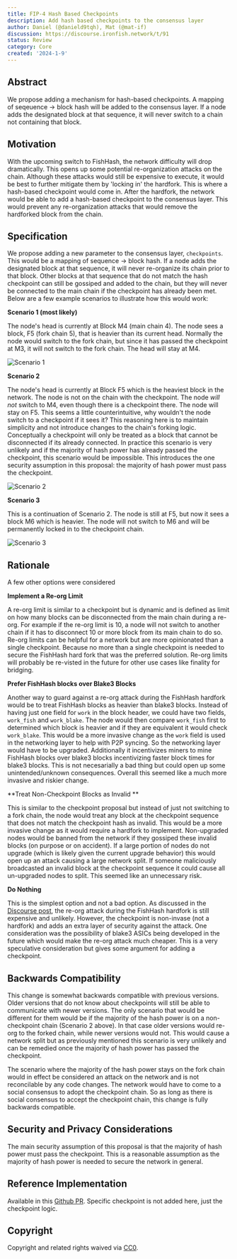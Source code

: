 ```yaml
---
title: FIP-4 Hash Based Checkpoints
description: Add hash based checkpoints to the consensus layer
author: Daniel (@danield9tqh), Mat (@mat-if)
discussion: https://discourse.ironfish.network/t/91
status: Review
category: Core
created: '2024-1-9'
---
```


## Abstract

We propose adding a mechanism for hash-based checkpoints. A mapping of seqeuence -> block hash will be added to the consensus layer. If a node adds the designated block at that sequence, it will never switch to a chain not containing that block.

## Motivation

With the upcoming switch to FishHash, the network difficulty will drop dramatically. This opens up some potential re-organization attacks on the chain. Although these attacks would still be expensive to execute, it would be best to further mitigate them by 'locking in' the hardfork. This is where a hash-based checkpoint would come in. After the hardfork, the network would be able to add a hash-based checkpoint to the consensus layer. This would prevent any re-organization attacks that would remove the hardforked block from the chain.

## Specification

We propose adding a new parameter to the consensus layer, `checkpoints`. This would be a mapping of sequence -> block hash. If a node adds the designated block at that sequence, it will never re-organize its chain prior to that block. Other blocks at that sequence that do not match the hash checkpoint can still be gossiped and added to the chain, but they will never be connected to the main chain if the checkpoint has already been met. Below are a few example scenarios to illustrate how this would work:

**Scenario 1 (most likely)**

The node's head is currently at Block M4 (main chain 4). The node sees a block, F5 (fork chain 5), that is heavier than its current head. Normally the node would switch to the fork chain, but since it has passed the checkpoint at M3, it will not switch to the fork chain. The head will stay at M4.

![Scenario 1](/images/fip-4/scenario-1.png)

**Scenario 2**

The node's head is currently at Block F5 which is the heaviest block in the network. The node is not on the chain with the checkpoint. The node *will not* switch to M4, even though there is a checkpoint there. The node will stay on F5. This seems a little counterintuitive, why wouldn't the node switch to a checkpoint if it sees it? This reasoning here is to maintain simplicity and not introduce changes to the chain's forking logic. Conceptually a checkpoint will only be treated as a block that cannot be disconnected if its already connected. In practice this scenario is very unlikely and if the majority of hash power has already passed the checkpoint, this scenario would be impossible. This introduces the one security assumption in this proposal: the majority of hash power must pass the checkpoint.

![Scenario 2](/images/fip-4/scenario-2.png)

**Scenario 3**

This is a continuation of Scenario 2. The node is still at F5, but now it sees a block M6 which is heavier. The node will not switch to M6 and will be permanently locked in to the checkpoint chain.

![Scenario 3](/images/fip-4/scenario-3.png)

## Rationale

A few other options were considered

**Implement a Re-org Limit**

A re-org limit is similar to a checkpoint but is dynamic and is defined as limit on how many blocks can be disconnected from the main chain during a re-org. For example if the re-org limit is 10, a node will not switch to another chain if it has to disconnect 10 or more block from its main chain to do so. Re-org limits can be helpful for a network but are more opinionated than a single checkpoint. Because no more than a single checkpoint is needed to secure the FishHash hard fork that was the preferred solution. Re-org limits will probably be re-visted in the future for other use cases like finality for bridging.

**Prefer FishHash blocks over Blake3 Blocks**

Another way to guard against a re-org attack during the FishHash hardfork would be to treat FishHash blocks as heavier than blake3 blocks. Instead of having just one field for `work` in the block header, we could have two fields, `work_fish` and `work_blake`. The node would then compare `work_fish` first to determined which block is heavier and if they are equivalent it would check `work_blake`. This would be a more invasive change as the `work` field is used in the networking layer to help with P2P syncing. So the networking layer would have to be upgraded. Additionally it incentivizes miners to mine FishHash blocks over blake3 blocks incentivizing faster block times for blake3 blocks. This is not necesarially a bad thing but could open up some unintended/unknown consequences. Overall this seemed like a much more invasive and riskier change.

**Treat Non-Checkpoint Blocks as Invalid **

This is similar to the checkpoint proposal but instead of just not switching to a fork chain, the node would treat any block at the checkpoint sequence that does not match the checkpoint hash as invalid. This would be a more invasive change as it would require a hardfork to implement. Non-upgraded nodes would be banned from the network if they gossiped these invalid blocks (on purpose or on accident). If a large portion of nodes do not upgrade (which is likely given the current upgrade behavior) this would open up an attack causing a large network split. If someone maliciously broadcasted an invalid block at the checkpoint sequence it could cause all un-upgraded nodes to split. This seemed like an unnecessary risk.

**Do Nothing**

This is the simplest option and not a bad option. As discussed in the [Discourse post](https://discourse.ironfish.network/t/91), the re-org attack during the FishHash hardfork is still expensive and unlikely. However, the checkpoint is non-invase (not a hardfork) and adds an extra layer of security against the attack. One consideration was the possibility of blake3 ASICs being developed in the future which would make the re-org attack much cheaper. This is a very speculative consideration but gives some argument for adding a checkpoint.

## Backwards Compatibility 

This change is somewhat backwards compatible with previous versions. Older versions that do not know about checkpoints will still be able to communicate with newer versions. The only scenario that would be different for them would be if the majority of the hash power is on a non-checkpoint chain (Scenario 2 above). In that case older versions would re-org to the forked chain, while newer versions would not. This would cause a network split but as previously mentioned this scenario is very unlikely and can be remedied once the majority of hash power has passed the checkpoint.

The scenario where the majority of the hash power stays on the fork chain would in effect be considered an attack on the network and is not reconcilable by any code changes. The network would have to come to a social consensus to adopt the checkpoint chain. So as long as there is social consensus to accept the checkpoint chain, this change is fully backwards compatible.

## Security and Privacy Considerations

The main security assumption of this proposal is that the majority of hash power must pass the checkpoint. This is a reasonable assumption as the majority of hash power is needed to secure the network in general.

## Reference Implementation

Available in this [Github PR](https://github.com/iron-fish/ironfish/pull/4683). Specific checkpoint is not added here, just the checkpoint logic.

## Copyright

Copyright and related rights waived via [CC0](https://creativecommons.org/share-your-work/public-domain/cc0/).
